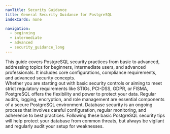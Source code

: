 ```yaml
---
navTitle: Security Guidance
title: General Security Guidance for PostgreSQL
indexCards: none

navigation:
  - beginning
  - intermediate
  - advanced
  - security_guidance_long
---
```

This guide covers PostgreSQL security practices from basic to advanced, addressing topics for beginners, intermediate users, and advanced professionals. It includes core configurations, compliance requirements, and advanced security concepts.  
Whether you are starting out with basic security controls or aiming to meet strict regulatory requirements like STIGs, PCI-DSS, GDPR, or FISMA, PostgreSQL offers the flexibility and power to protect your data. Regular audits, logging, encryption, and role management are essential components of a secure PostgreSQL environment.
Database security is an ongoing process that involves careful configuration, regular monitoring, and adherence to best practices. Following these basic PostgreSQL security tips will help protect your database from common threats, but always be vigilant and regularly audit your setup for weaknesses.